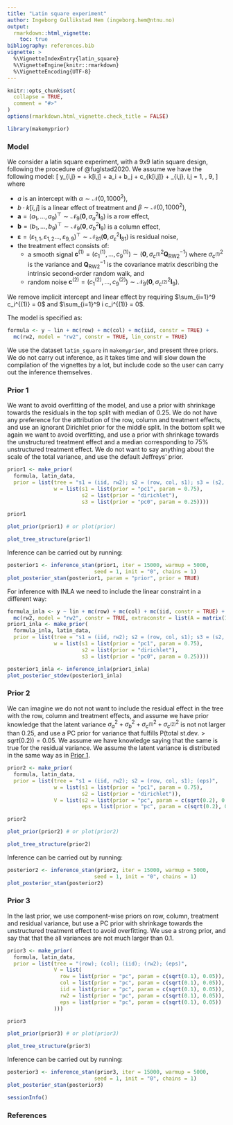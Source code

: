 ```yaml
---
title: "Latin square experiment"
author: Ingeborg Gullikstad Hem (ingeborg.hem@ntnu.no)
output: 
  rmarkdown::html_vignette:
    toc: true
bibliography: references.bib
vignette: >
  %\VignetteIndexEntry{latin_square}
  %\VignetteEngine{knitr::rmarkdown}
  %\VignetteEncoding{UTF-8}
---
```


```r
knitr::opts_chunk$set(
  collapse = TRUE,
  comment = "#>"
)
options(rmarkdown.html_vignette.check_title = FALSE)
```

```r
library(makemyprior)
```


### Model

We consider a latin square experiment, with a 9x9 latin square design, following the procedure of @fuglstad2020.
We assume we have the following model:
\[
  y_{i,j} = \alpha + \beta \cdot k[i,j] + a_i + b_j + c_{k[i,j]} + \varepsilon_{i,j}, \quad i,j = 1, \dots, 9,
\]
where

* $a$ is an intercept with $\alpha \sim \mathcal{N}(0, 1000^2)$,
* $b \cdot k[i,j]$ is a linear effect of treatment and $\beta \sim \mathcal{N}(0, 1000^2)$,
* $\mathbf{a} = (a_1, \dots, a_9)^\top \sim \mathcal{N}_9(\mathbf{0}, \sigma_{a}^2 \mathbf{I}_9)$ is a row effect,
* $\mathbf{b} = (b_1, \dots, b_9)^\top \sim \mathcal{N}_9(\mathbf{0}, \sigma_{b}^2 \mathbf{I}_9)$ is a column effect,
* $\mathbf{\varepsilon} = (\varepsilon_{1,1},\varepsilon_{1,2} \dots, \varepsilon_{9,9})^\top \sim \mathcal{N}_{81}(\mathbf{0}, \sigma_{\varepsilon}^2 \mathbf{I}_{81})$ is residual noise,
* the treatment effect consists of:
  * a smooth signal $\mathbf{c}^{(1)} = (c_1^{(1)}, \dots, c_9^{(1)}) \sim (\mathbf{0}, \sigma_{c^{(1)}}^2 \mathbf{Q}_{\mathrm{RW2}}^{-1})$ where $\sigma_{c^{(1)}}^2$ is the variance and $\mathbf{Q}_{\mathrm{RW2}}^{-1}$ is the covariance matrix describing the intrinsic second-order random walk, and
  * random noise $\mathbf{c}^{(2)} = (c_1^{(2)}, \dots, c_9^{(2)}) \sim \mathcal{N}_9(\mathbf{0}, \sigma_{c^{(2)}}^2 \mathbf{I}_9)$.

We remove implicit intercept and linear effect by requiring 
$\sum_{i=1}^9 c_i^{(1)} = 0$ and
$\sum_{i=1}^9 i c_i^{(1)} = 0$.

The model is specified as:

```r
formula <- y ~ lin + mc(row) + mc(col) + mc(iid, constr = TRUE) +
  mc(rw2, model = "rw2", constr = TRUE, lin_constr = TRUE)
```

We use the dataset ``latin_square`` in ``makemyprior``, and present three priors.
We do not carry out inference, as it takes time and will slow down the compilation of the vignettes by a lot,
but include code so the user can carry out the inference themselves.


### Prior 1 {#prior1}

We want to avoid overfitting of the model, and use a prior with shrinkage towards
the residuals in the top split with median of $0.25$. 
We do not have any preference for the attribution of the row, column and treatment effects,
and use an ignorant Dirichlet prior
for the middle split.
In the bottom split we
again we want to avoid overfitting, and use a prior with shrinkage towards the unstructured treatment
effect and a median corresponding to 75\% unstructured treatment effect.
We do not want to say anything about the scale of the total variance, and use the default Jeffreys' prior.

```r
prior1 <- make_prior(
  formula, latin_data,
  prior = list(tree = "s1 = (iid, rw2); s2 = (row, col, s1); s3 = (s2, eps)",
               w = list(s1 = list(prior = "pc1", param = 0.75),
                        s2 = list(prior = "dirichlet"),
                        s3 = list(prior = "pc0", param = 0.25))))

prior1

```

```r
plot_prior(prior1) # or plot(prior)
```

```r
plot_tree_structure(prior1)
```


Inference can be carried out by running:

```r
posterior1 <- inference_stan(prior1, iter = 15000, warmup = 5000,
                            seed = 1, init = "0", chains = 1)
plot_posterior_stan(posterior1, param = "prior", prior = TRUE)

```

For inference with INLA we need to include the linear constraint in a different way:

```r
formula_inla <- y ~ lin + mc(row) + mc(col) + mc(iid, constr = TRUE) +
  mc(rw2, model = "rw2", constr = TRUE, extraconstr = list(A = matrix(1:9, 1, 9), e = matrix(0, 1, 1)))
prior1_inla <- make_prior(
  formula_inla, latin_data,
  prior = list(tree = "s1 = (iid, rw2); s2 = (row, col, s1); s3 = (s2, eps)",
               w = list(s1 = list(prior = "pc1", param = 0.75),
                        s2 = list(prior = "dirichlet"),
                        s3 = list(prior = "pc0", param = 0.25))))

posterior1_inla <- inference_inla(prior1_inla)
plot_posterior_stdev(posterior1_inla)

```



### Prior 2 {#prior2}

We can imagine we do not not want to include the residual effect in the tree with the row, column and treatment effects,
and assume we have prior knowledge that the latent variance 
$\sigma_{a}^2 + \sigma_{b}^2 + \sigma_{c^{(1)}}^2 + \sigma_{c^{(2)}}^2$ is not not larger than $0.25$, and
use a PC prior for variance that fulfills $\text{P}(\text{total st.dev.} > sqrt(0.2)) = 0.05$.
We assume we have knowledge saying that the same is true for the residual variance.
We assume the latent variance is distributed in the same way as in [Prior 1](#prior1).

```r
prior2 <- make_prior(
  formula, latin_data,
  prior = list(tree = "s1 = (iid, rw2); s2 = (row, col, s1); (eps)",
               w = list(s1 = list(prior = "pc1", param = 0.75),
                        s2 = list(prior = "dirichlet")),
               V = list(s2 = list(prior = "pc", param = c(sqrt(0.2), 0.05)),
                        eps = list(prior = "pc", param = c(sqrt(0.2), 0.05)))))

prior2

```

```r
plot_prior(prior2) # or plot(prior2)
```

```r
plot_tree_structure(prior2)
```


Inference can be carried out by running:

```r
posterior2 <- inference_stan(prior2, iter = 15000, warmup = 5000,
                            seed = 1, init = "0", chains = 1)
plot_posterior_stan(posterior2)

```


### Prior 3

In the last prior, we use component-wise priors on row, column, treatment and residual variance, but use a PC prior
with shrinkage towards the unstructured treatment effect to avoid overfitting.
We use a strong prior, and say that that the all variances are not much larger than $0.1$.

```r
prior3 <- make_prior(
  formula, latin_data,
  prior = list(tree = "(row); (col); (iid); (rw2); (eps)",
               V = list(
                 row = list(prior = "pc", param = c(sqrt(0.1), 0.05)),
                 col = list(prior = "pc", param = c(sqrt(0.1), 0.05)),
                 iid = list(prior = "pc", param = c(sqrt(0.1), 0.05)),
                 rw2 = list(prior = "pc", param = c(sqrt(0.1), 0.05)),
                 eps = list(prior = "pc", param = c(sqrt(0.1), 0.05))
               )))

prior3

```

```r
plot_prior(prior3) # or plot(prior3)
```

```r
plot_tree_structure(prior3)
```


Inference can be carried out by running:

```r
posterior3 <- inference_stan(prior3, iter = 15000, warmup = 5000,
                            seed = 1, init = "0", chains = 1)
plot_posterior_stan(posterior3)

```

```r
sessionInfo()
```


### References





